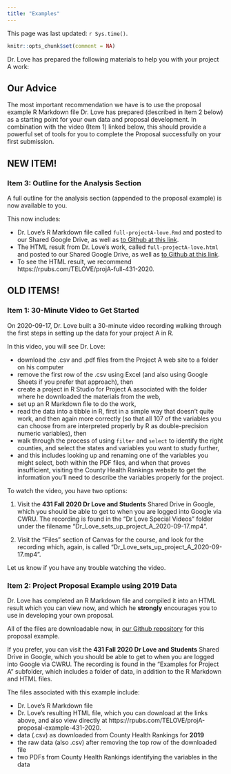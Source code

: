 ---
title: "Examples"
---

This page was last updated: `r Sys.time()`.

```{r setup, include=FALSE}
knitr::opts_chunk$set(comment = NA)
```

Dr. Love has prepared the following materials to help you with your project A work:

## Our Advice

The most important recommendation we have is to use the proposal example R Markdown file Dr. Love has prepared (described in Item 2 below) as a starting point for your own data and proposal development. In combination with the video (Item 1) linked below, this should provide a powerful set of tools for you to complete the Proposal successfully on your first submission.

## NEW ITEM!

### Item 3: Outline for the Analysis Section

A full outline for the analysis section (appended to the proposal example) is now available to you.

This now includes:

- Dr. Love's R Markdown file called `full-projectA-love.Rmd` and posted to our Shared Google Drive, as well as [to Github at this link](https://github.com/THOMASELOVE/431-2020/blob/master/projects/projectA/example_projectA_proposal/full-projectA-love.Rmd).
- The HTML result from Dr. Love's work, called `full-projectA-love.html` and posted to our Shared Google Drive, as well as [to Github at this link](https://github.com/THOMASELOVE/431-2020/blob/master/projects/projectA/example_projectA_proposal/full-projectA-love.html).
- To see the HTML result, we recommend https://rpubs.com/TELOVE/projA-full-431-2020.

## OLD ITEMS!

### Item 1: 30-Minute Video to Get Started

On 2020-09-17, Dr. Love built a 30-minute video recording walking through the first steps in setting up the data for your project A in R.

In this video, you will see Dr. Love:

- download the .csv and .pdf files from the Project A web site to a folder on his computer
- remove the first row of the .csv using Excel (and also using Google Sheets if you prefer that approach), then 
- create a project in R Studio for Project A associated with the folder where he downloaded the materials from the web,
- set up an R Markdown file to do the work,
- read the data into a tibble in R, first in a simple way that doesn't quite work, and then again more correctly (so that all 107 of the variables you can choose from are interpreted properly by R as double-precision numeric variables), then
- walk through the process of using `filter` and `select` to identify the right counties, and select the states and variables you want to study further,
- and this includes looking up and renaming one of the variables you might select, both within the PDF files, and when that proves insufficient, visiting the County Health Rankings website to get the information you'll need to describe the variables properly for the project.

To watch the video, you have two options:

1. Visit the **431 Fall 2020 Dr Love and Students** Shared Drive in Google, which you should be able to get to when you are logged into Google via CWRU. The recording is found in the "Dr Love Special Videos" folder under the filename "Dr_Love_sets_up_project_A_2020-09-17.mp4".

2. Visit the "Files" section of Canvas for the course, and look for the recording which, again, is called "Dr_Love_sets_up_project_A_2020-09-17.mp4".

Let us know if you have any trouble watching the video.

### Item 2: Project Proposal Example using 2019 Data

Dr. Love has completed an R Markdown file and compiled it into an HTML result which you can view now, and which he **strongly** encourages you to use in developing your own proposal.

All of the files are downloadable now, in [our Github repository](https://github.com/THOMASELOVE/431-2020/tree/master/projects/projectA/example_projectA_proposal) for this proposal example.

If you prefer, you can visit the **431 Fall 2020 Dr Love and Students** Shared Drive in Google, which you should be able to get to when you are logged into Google via CWRU. The recording is found in the "Examples for Project A" subfolder, which includes a folder of data, in addition to the R Markdown and HTML files.

The files associated with this example include:

- Dr. Love's R Markdown file
- Dr. Love's resulting HTML file, which you can download at the links above, and also view directly at https://rpubs.com/TELOVE/projA-proposal-example-431-2020.
- data (.csv) as downloaded from County Health Rankings for **2019**
- the raw data (also .csv) after removing the top row of the downloaded file
- two PDFs from County Health Rankings identifying the variables in the data


